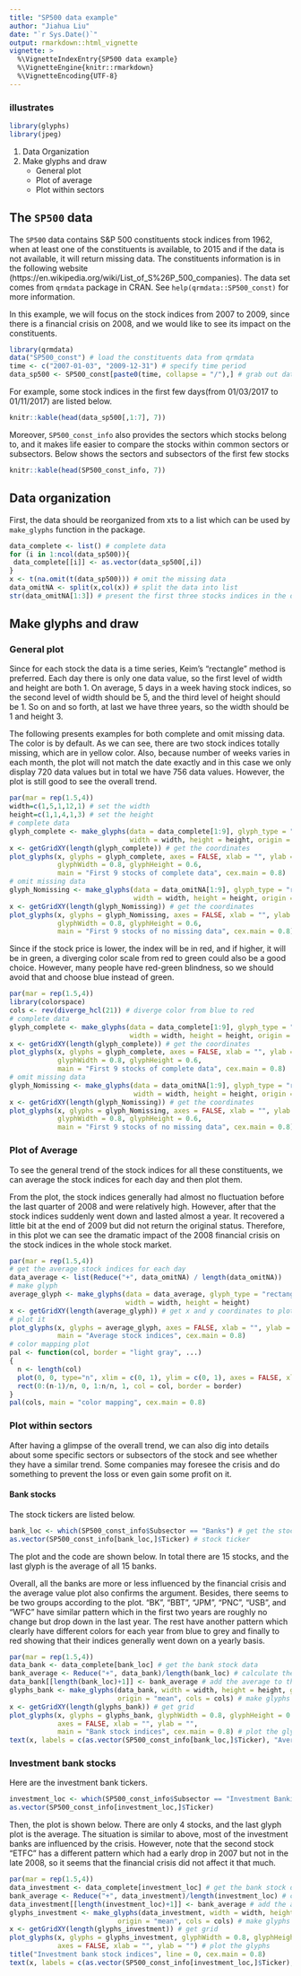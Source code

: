 ```yaml
---
title: "SP500 data example"
author: "Jiahua Liu"
date: "`r Sys.Date()`"
output: rmarkdown::html_vignette
vignette: >
  %\VignetteIndexEntry{SP500 data example}
  %\VignetteEngine{knitr::rmarkdown}
  %\VignetteEncoding{UTF-8}
---
```


### illustrates

```r
library(glyphs)
library(jpeg)
```

1. Data Organization
2. Make glyphs and draw
    * General plot
    * Plot of average
    * Plot within sectors

## The `SP500` data

The `SP500` data contains S&P 500 constituents stock indices from 1962, when at least one of the constituents is available, to 2015 and if the data is not available, it will return missing data. The constituents information is in the following website (https://en.wikipedia.org/wiki/List_of_S%26P_500_companies). The data set comes from `qrmdata` package in CRAN. See `help(qrmdata::SP500_const)` for more information.

In this example, we will focus on the stock indices from 2007 to 2009, since there is a financial crisis on 2008, and we would like to see its impact on the constituents.

```r
library(qrmdata)
data("SP500_const") # load the constituents data from qrmdata
time <- c("2007-01-03", "2009-12-31") # specify time period
data_sp500 <- SP500_const[paste0(time, collapse = "/"),] # grab out data
```

For example, some stock indices in the first few days(from 01/03/2017 to 01/11/2017) are listed below.

```r
knitr::kable(head(data_sp500[,1:7], 7))
```

Moreover, `SP500_const_info` also provides the sectors which stocks belong to, and it makes life easier to compare the stocks within common sectors or subsectors. Below shows the sectors and subsectors of the first few stocks

```r
knitr::kable(head(SP500_const_info, 7))
```

## Data organization

First, the data should be reorganized from xts to a list which can be used by `make_glyphs` function in the package.

```r
data_complete <- list() # complete data
for (i in 1:ncol(data_sp500)){
 data_complete[[i]] <- as.vector(data_sp500[,i])
}
x <- t(na.omit(t(data_sp500))) # omit the missing data
data_omitNA <- split(x,col(x)) # split the data into list
str(data_omitNA[1:3]) # present the first three stocks indices in the data list
```

## Make glyphs and draw

### General plot

Since for each stock the data is a time series, Keim's "rectangle" method is preferred. Each day there is only one data value, so the first level of width and height are both 1. On average, 5 days in a week having stock indices, so the second level of width should be 5, and the third level of height should be 1. So on and so forth, at last we have three years, so the width should be 1 and height 3.

The following presents examples for both complete and omit missing data. The color is by default. As we can see, there are two stock indices totally missing, which are in yellow color. Also, because number of weeks varies in each month, the plot will not match the date exactly and in this case we only display 720 data values but in total we have 756 data values. However, the plot is still good to see the overall trend.

```r
par(mar = rep(1.5,4))
width=c(1,5,1,12,1) # set the width
height=c(1,1,4,1,3) # set the height
# complete data
glyph_complete <- make_glyphs(data = data_complete[1:9], glyph_type = "rectangle",
                              width = width, height = height, origin = "mean")
x <- getGridXY(length(glyph_complete)) # get the coordinates
plot_glyphs(x, glyphs = glyph_complete, axes = FALSE, xlab = "", ylab = "",
            glyphWidth = 0.8, glyphHeight = 0.6,
            main = "First 9 stocks of complete data", cex.main = 0.8)
# omit missing data
glyph_Nomissing <- make_glyphs(data = data_omitNA[1:9], glyph_type = "rectangle",
                               width = width, height = height, origin = "mean")
x <- getGridXY(length(glyph_Nomissing)) # get the coordinates
plot_glyphs(x, glyphs = glyph_Nomissing, axes = FALSE, xlab = "", ylab = "",
            glyphWidth = 0.8, glyphHeight = 0.6,
            main = "First 9 stocks of no missing data", cex.main = 0.8)
```

Since if the stock price is lower, the index will be in red, and if higher, it will be in green, a diverging color scale from red to green could also be a good choice. However, many people have red-green blindness, so we should avoid that and choose blue instead of green.

```r
par(mar = rep(1.5,4))
library(colorspace)
cols <- rev(diverge_hcl(21)) # diverge color from blue to red
# complete data
glyph_complete <- make_glyphs(data = data_complete[1:9], glyph_type = "rectangle", cols = cols,
                              width = width, height = height, origin = "mean")
x <- getGridXY(length(glyph_complete)) # get the coordinates
plot_glyphs(x, glyphs = glyph_complete, axes = FALSE, xlab = "", ylab = "",
            glyphWidth = 0.8, glyphHeight = 0.6,
            main = "First 9 stocks of complete data", cex.main = 0.8)
# omit missing data
glyph_Nomissing <- make_glyphs(data = data_omitNA[1:9], glyph_type = "rectangle", cols = cols,
                               width = width, height = height, origin = "mean")
x <- getGridXY(length(glyph_Nomissing)) # get the coordinates
plot_glyphs(x, glyphs = glyph_Nomissing, axes = FALSE, xlab = "", ylab = "",
            glyphWidth = 0.8, glyphHeight = 0.6,
            main = "First 9 stocks of no missing data", cex.main = 0.8)
```

### Plot of Average

To see the general trend of the stock indices for all these constituents, we can average the stock indices for each day and then plot them.

From the plot, the stock indices generally had almost no fluctuation before the last quarter of 2008 and were relatively high. However, after that the stock indices suddenly went down and lasted almost a year. It recovered a little bit at the end of 2009 but did not return the original status. Therefore, in this plot we can see the dramatic impact of the 2008 financial crisis on the stock indices in the whole stock market.

```r
par(mar = rep(1.5,4))
# get the average stock indices for each day
data_average <- list(Reduce("+", data_omitNA) / length(data_omitNA))
# make glyph
average_glyph <- make_glyphs(data = data_average, glyph_type = "rectangle", cols = cols,
                             width = width, height = height)
x <- getGridXY(length(average_glyph)) # get x and y coordinates to plot
# plot it
plot_glyphs(x, glyphs = average_glyph, axes = FALSE, xlab = "", ylab = "",
            main = "Average stock indices", cex.main = 0.8)
# color mapping plot
pal <- function(col, border = "light gray", ...)
{
  n <- length(col)
  plot(0, 0, type="n", xlim = c(0, 1), ylim = c(0, 1), axes = FALSE, xlab = "", ylab = "", ...)
  rect(0:(n-1)/n, 0, 1:n/n, 1, col = col, border = border)
}
pal(cols, main = "color mapping", cex.main = 0.8)
```

### Plot within sectors

After having a glimpse of the overall trend, we can also dig into details about some specific sectors or subsectors of the stock and see whether they have a similar trend. Some companies may foresee the crisis and do something to prevent the loss or even gain some profit on it.

#### Bank stocks

The stock tickers are listed below.

```r
bank_loc <- which(SP500_const_info$Subsector == "Banks") # get the stock location
as.vector(SP500_const_info[bank_loc,]$Ticker) # stock ticker
```

The plot and the code are shown below. In total there are 15 stocks, and the last glyph is the average of all 15 banks.

Overall, all the banks are more or less influenced by the financial crisis and the average value plot also confirms the argument. Besides, there seems to be two groups according to the plot. "BK", "BBT", "JPM", "PNC", "USB", and "WFC" have similar pattern which in the first two years are roughly no change but drop down in the last year. The rest have another pattern which clearly have different colors for each year from blue to grey and finally to red showing that their indices generally went down on a yearly basis.

```r
par(mar = rep(1.5,4))
data_bank <- data_complete[bank_loc] # get the bank stock data
bank_average <- Reduce("+", data_bank)/length(bank_loc) # calculate the average
data_bank[[length(bank_loc)+1]] <- bank_average # add the average to the data list
glyphs_bank <- make_glyphs(data_bank, width = width, height = height, glyph_type = "rectangle",
                           origin = "mean", cols = cols) # make glyphs
x <- getGridXY(length(glyphs_bank)) # get grid
plot_glyphs(x, glyphs = glyphs_bank, glyphWidth = 0.8, glyphHeight = 0.6,
            axes = FALSE, xlab = "", ylab = "",
            main = "Bank stock indices", cex.main = 0.8) # plot the glyphs
text(x, labels = c(as.vector(SP500_const_info[bank_loc,]$Ticker), "Average"), col = "grey30")
```

### Investment bank stocks

Here are the investment bank tickers.

```r
investment_loc <- which(SP500_const_info$Subsector == "Investment Banking & Brokerage")
as.vector(SP500_const_info[investment_loc,]$Ticker)
```

Then, the plot is shown below. There are only 4 stocks, and the last glyph plot is the average. The situation is similar to above, most of the investment banks are influenced by the crisis. However, note that the second stock "ETFC" has a different pattern which had a early drop in 2007 but not in the late 2008, so it seems that the financial crisis did not affect it that much.

```r
par(mar = rep(1.5,4))
data_investment <- data_complete[investment_loc] # get the bank stock data
bank_average <- Reduce("+", data_investment)/length(investment_loc) # calculate the average
data_investment[[length(investment_loc)+1]] <- bank_average # add the average to the data list
glyphs_investment <- make_glyphs(data_investment, width = width, height = height, glyph_type = "rectangle",
                           origin = "mean", cols = cols) # make glyphs
x <- getGridXY(length(glyphs_investment)) # get grid
plot_glyphs(x, glyphs = glyphs_investment, glyphWidth = 0.8, glyphHeight = 0.6,
            axes = FALSE, xlab = "", ylab = "") # plot the glyphs
title("Investment bank stock indices", line = 0, cex.main = 0.8)
text(x, labels = c(as.vector(SP500_const_info[investment_loc,]$Ticker), "Average"), col = "grey30")
```

